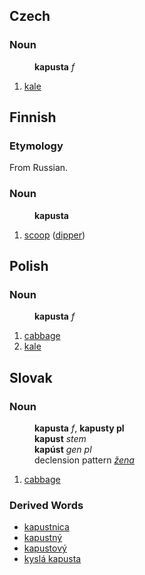 == Czech ==
=== Noun ===
:'''kapusta''' ''f''
# [[kale]]
== Finnish ==
=== Etymology ===
From Russian.
=== Noun ===
:'''kapusta'''
# [[scoop]] ([[dipper]])
== Polish ==
=== Noun ===
:'''kapusta''' ''f''
# [[cabbage]]
# [[kale]]
== Slovak ==
=== Noun ===
:'''kapusta''' ''f'', '''kapusty pl'''
:'''kapust''' ''stem''
:'''kapúst''' ''gen pl''
:declension pattern ''[[Slovak declension pattern žena|žena]]''
# [[cabbage#English|cabbage]]
=== Derived Words ===
* [[kapustnica#Slovak|kapustnica]]
* [[kapustný]]
* [[kapustový]]
* [[kyslá kapusta]]